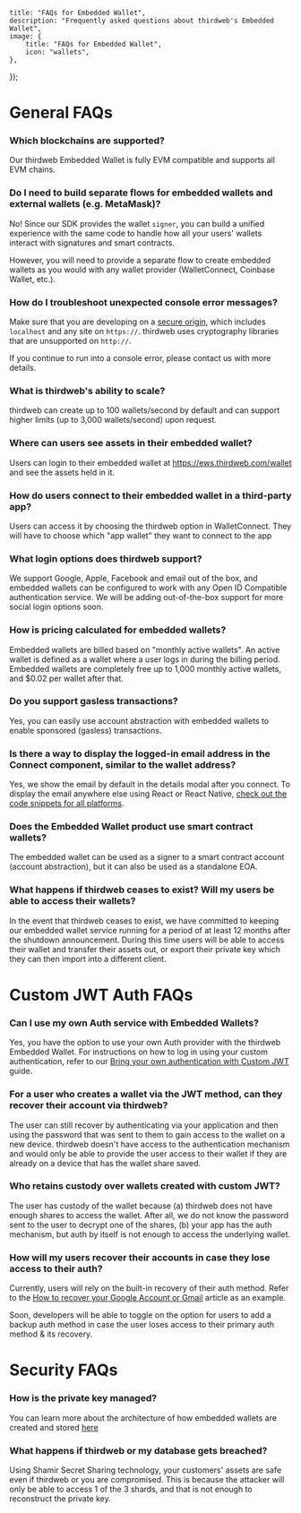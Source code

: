 
	title: "FAQs for Embedded Wallet",
	description: "Frequently asked questions about thirdweb's Embedded Wallet",
	image: {
		title: "FAQs for Embedded Wallet",
		icon: "wallets",
	},
});

# General FAQs

### Which blockchains are supported?

Our thirdweb Embedded Wallet is fully EVM compatible and supports all EVM chains.

### Do I need to build separate flows for embedded wallets and external wallets (e.g. MetaMask)?

No! Since our SDK provides the wallet `signer`, you can build a unified experience with the same code to handle how all your users' wallets interact with signatures and smart contracts.

However, you will need to provide a separate flow to create embedded wallets as you would with any wallet provider (WalletConnect, Coinbase Wallet, etc.).

### How do I troubleshoot unexpected console error messages?

Make sure that you are developing on a [secure origin](https://www.chromium.org/Home/chromium-security/prefer-secure-origins-for-powerful-new-features/), which includes `localhost` and any site on `https://`. thirdweb uses cryptography libraries that are unsupported on `http://`.

If you continue to run into a console error, please contact us with more details.

### What is thirdweb's ability to scale?

thirdweb can create up to 100 wallets/second by default and can support higher limits (up to 3,000 wallets/second) upon request.

### Where can users see assets in their embedded wallet?

Users can login to their embedded wallet at https://ews.thirdweb.com/wallet and see the assets held in it.

### How do users connect to their embedded wallet in a third-party app?

Users can access it by choosing the thirdweb option in WalletConnect. They will have to choose which "app wallet" they want to connect to the app

### What login options does thirdweb support?

We support Google, Apple, Facebook and email out of the box, and embedded wallets can be configured to work with any Open ID Compatible authentication service. We will be adding out-of-the-box support for more social login options soon.

### How is pricing calculated for embedded wallets?

Embedded wallets are billed based on "monthly active wallets". An active wallet is defined as a wallet where a user logs in during the billing period. Embedded wallets are completely free up to 1,000 monthly active wallets, and $0.02 per wallet after that.

### Do you support gasless transactions?

Yes, you can easily use account abstraction with embedded wallets to enable sponsored (gasless) transactions.

### Is there a way to display the logged-in email address in the Connect component, similar to the wallet address?

Yes, we show the email by default in the details modal after you connect. To display the email anywhere else using React or React Native, [check out the code snippets for all platforms](/connect/embedded-wallet/how-to/interact-with-wallets#get-the-user-email).

### Does the Embedded Wallet product use smart contract wallets?

The embedded wallet can be used as a signer to a smart contract account (account abstraction), but it can also be used as a standalone EOA.

### What happens if thirdweb ceases to exist? Will my users be able to access their wallets?

In the event that thirdweb ceases to exist, we have committed to keeping our embedded wallet service running for a period of at least 12 months after the shutdown announcement. During this time users will be able to access their wallet and transfer their assets out, or export their private key which they can then import into a different client.

# Custom JWT Auth FAQs

### Can I use my own Auth service with Embedded Wallets?

Yes, you have the option to use your own Auth provider with the thirdweb Embedded Wallet. For instructions on how to log in using your custom authentication, refer to our [Bring your own authentication with Custom JWT](https://docs.withpaper.com/reference/authenticate-a-user#bring-your-own-authentication-with-custom-jwt-advanced) guide.

### For a user who creates a wallet via the JWT method, can they recover their account via thirdweb?

The user can still recover by authenticating via your application and then using the password that was sent to them to gain access to the wallet on a new device. thirdweb doesn't have access to the authentication mechanism and would only be able to provide the user access to their wallet if they are already on a device that has the wallet share saved.

### Who retains custody over wallets created with custom JWT?

The user has custody of the wallet because (a) thirdweb does not have enough shares to access the wallet. After all, we do not know the password sent to the user to decrypt one of the shares, (b) your app has the auth mechanism, but auth by itself is not enough to access the underlying wallet.

### How will my users recover their accounts in case they lose access to their auth?

Currently, users will rely on the built-in recovery of their auth method. Refer to the [How to recover your Google Account or Gmail](https://support.google.com/accounts/answer/7682439?hl=en) article as an example.

Soon, developers will be able to toggle on the option for users to add a backup auth method in case the user loses access to their primary auth method & its recovery.

# Security FAQs

### How is the private key managed?

You can learn more about the architecture of how embedded wallets are created and stored [here](/connect/embedded-wallet/how-it-works)

### What happens if thirdweb or my database gets breached?

Using Shamir Secret Sharing technology, your customers' assets are safe even if thirdweb or you are compromised. This is because the attacker will only be able to access 1 of the 3 shards, and that is not enough to reconstruct the private key.
